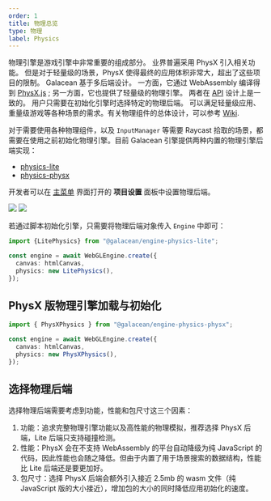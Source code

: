 ```yaml
---
order: 1
title: 物理总览 
type: 物理
label: Physics
---
```


物理引擎是游戏引擎中非常重要的组成部分。 业界普遍采用 PhysX 引入相关功能。 但是对于轻量级的场景，PhysX 使得最终的应用体积非常大，超出了这些项目的限制。 Galacean 基于多后端设计。 一方面，它通过 WebAssembly
编译得到 [PhysX.js](https://github.com/galacean/physX.js) ; 另一方面，它也提供了轻量级的物理引擎。
两者在 [API](https://github.com/galacean/engine/tree/main/packages/design/src/physics) 设计上是一致的。 用户只需要在初始化引擎时选择特定的物理后端。
可以满足轻量级应用、重量级游戏等各种场景的需求。有关物理组件的总体设计，可以参考 [Wiki](https://github.com/galacean/engine/wiki/Physical-system-design).

对于需要使用各种物理组件，以及 `InputManager` 等需要 Raycast 拾取的场景，都需要在使用之前初始化物理引擎。目前 Galacean 引擎提供两种内置的物理引擎后端实现：

 - [physics-lite](https://github.com/galacean/engine/tree/main/packages/physics-lite)
 - [physics-physx](https://github.com/galacean/engine/tree/main/packages/physics-physx)

开发者可以在 [主菜单](/docs/interface/menu) 界面打开的 **项目设置** 面板中设置物理后端。

<Image src="https://mdn.alipayobjects.com/huamei_3zduhr/afts/img/A*LO_FRIsaIzIAAAAAAAAAAAAADsJ_AQ/original" />
<Image src="https://mdn.alipayobjects.com/huamei_3zduhr/afts/img/A*ZvWdQqEfIKoAAAAAAAAAAAAADsJ_AQ/original" />

若通过脚本初始化引擎，只需要将物理后端对象传入 `Engine` 中即可：

```typescript
import {LitePhysics} from "@galacean/engine-physics-lite";

const engine = await WebGLEngine.create({
  canvas: htmlCanvas,
  physics: new LitePhysics(),
});
```

## PhysX 版物理引擎加载与初始化

```typescript
import { PhysXPhysics } from "@galacean/engine-physics-physx";

const engine = await WebGLEngine.create({
  canvas: htmlCanvas,
  physics: new PhysXPhysics(),
});
```

## 选择物理后端
选择物理后端需要考虑到功能，性能和包尺寸这三个因素：
1. 功能：追求完整物理引擎功能以及高性能的物理模拟，推荐选择 PhysX 后端，Lite 后端只支持碰撞检测。
2. 性能：PhysX 会在不支持 WebAssembly 的平台自动降级为纯 JavaScript 的代码，因此性能也会随之降低。但由于内置了用于场景搜索的数据结构，性能比 Lite 后端还是要更加好。
3. 包尺寸：选择 PhysX 后端会额外引入接近 2.5mb 的 wasm 文件（纯 JavaScript 版的大小接近），增加包的大小的同时降低应用初始化的速度。

